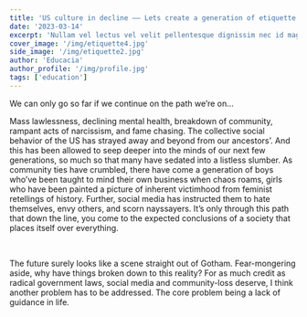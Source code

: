 ```yaml
---
title: 'US culture in decline —— Lets create a generation of etiquette'
date: '2023-03-14'
excerpt: 'Nullam vel lectus vel velit pellentesque dignissim nec id magna. Cras molestie ornare quam at semper. Proin a ipsum ex. Curabitur eu venenatis justo. Nullam felis augue, imperdiet at sodales a,...'
cover_image: '/img/etiquette4.jpg'
side_image: '/img/etiquette2.jpg'
author: 'Educacia'
author_profile: '/img/profile.jpg'
tags: ['education']
---
```

We can only go so far if we continue on the path we’re on...<br>

Mass lawlessness, declining mental health, breakdown of community, 
rampant acts of narcissism, and fame chasing. The collective social behavior of the US has strayed away and beyond from our ancestors’. 
And this has been allowed to seep deeper into the minds of our next few generations, so much so that many have sedated into a listless slumber. 
As community ties have crumbled, there have come a generation of boys who’ve been taught to mind their own business when chaos roams, 
girls who have been painted a picture of inherent victimhood from feminist retellings of history. Further, social media has instructed 
them to hate themselves, envy others, and scorn nayssayers. It’s only through this path that down the line, you come to the expected 
conclusions of a society that places itself over everything. 

<br>

The future surely looks like a scene straight out of Gotham. 
Fear-mongering aside, why have things broken down to this reality? 
For as much credit as radical government laws, social media and community-loss deserve, I think another problem has to be addressed. 
The core problem being a lack of guidance in life.